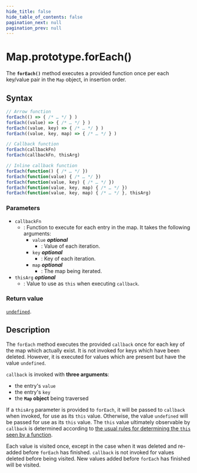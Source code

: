 ```yaml
---
hide_title: false
hide_table_of_contents: false
pagination_next: null
pagination_prev: null
---
```

# Map.prototype.forEach()

The **`forEach()`** method executes a provided function once per each key/value
pair in the `Map` object, in insertion order.

## Syntax

```js
// Arrow function
forEach(() => { /* … */ } )
forEach((value) => { /* … */ } )
forEach((value, key) => { /* … */ } )
forEach((value, key, map) => { /* … */ } )

// Callback function
forEach(callbackFn)
forEach(callbackFn, thisArg)

// Inline callback function
forEach(function() { /* … */ })
forEach(function(value) { /* … */ })
forEach(function(value, key) { /* … */ })
forEach(function(value, key, map) { /* … */ })
forEach(function(value, key, map) { /* … */ }, thisArg)
```

### Parameters

- `callbackFn`
  - : Function to execute for each entry in the map. It takes the following
    arguments:
    - `value` _**optional**_
      - : Value of each iteration.
    - `key` _**optional**_
      - : Key of each iteration.
    - `map` _**optional**_
      - : The map being iterated.
- `thisArg` _**optional**_
  - : Value to use as `this` when executing `callback`.

### Return value

[`undefined`](../../../globals/undefined.md).

## Description

The `forEach` method executes the provided `callback` once for each key of the
map which actually exist. It is not invoked for keys which have been deleted.
However, it is executed for values which are present but have the value
`undefined`.

`callback` is invoked with **three arguments**:

- the entry's `value`
- the entry's `key`
- the **`Map` object** being traversed

If a `thisArg` parameter is provided to `forEach`, it will be passed to
`callback` when invoked, for use as its `this` value. Otherwise, the value
`undefined` will be passed for use as its `this` value. The `this` value
ultimately observable by `callback` is determined according to
[the usual rules for determining the `this` seen by a function](https://developer.mozilla.org/docs/Web/JavaScript/Reference/Operators/this).

Each value is visited once, except in the case when it was deleted and re-added
before `forEach` has finished. `callback` is not invoked for values deleted
before being visited. New values added before `forEach` has finished will be
visited.
